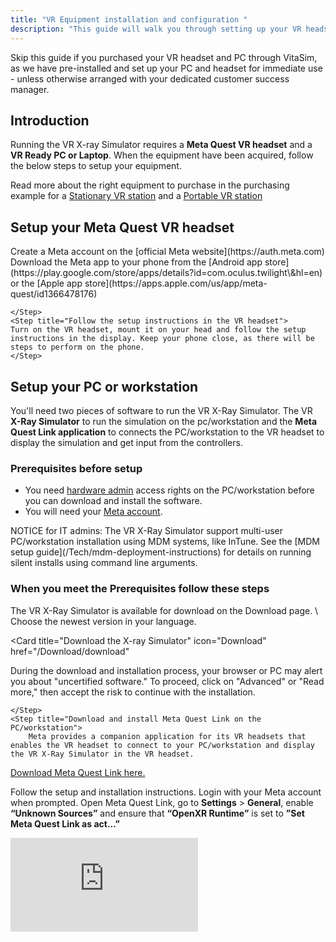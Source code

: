 ```yaml
---
title: "VR Equipment installation and configuration "
description: "This guide will walk you through setting up your VR headset, preparing your PC or workstation with the necessary software, and connecting the headset to launch the application."
---
```


<Note>
    Skip this guide if you purchased your VR headset and PC through VitaSim, as we have pre-installed and set up your PC and headset for immediate use - unless otherwise arranged with your dedicated customer success manager.

</Note>

## Introduction
Running the VR X-ray Simulator requires a **Meta Quest VR headset** and a **VR Ready PC or Laptop**. 
When the equipment have been acquired, follow the below steps to setup your equipment. 

Read more about the right equipment to purchase in the purchasing example 
for a [Stationary VR station](/Guides/purchasing/example-of-stationary) and a [Portable VR station](/Guides/purchasing/example-of-portable)

## Setup your Meta Quest VR headset


<Steps>
    <Step title="Create a Meta account">
        Create a Meta account on the [official Meta website](https://auth.meta.com)  
    </Step>
    <Step title="Download the Meta phone app">
        Download the Meta app to your phone from the [Android app store](https://play.google.com/store/apps/details?id=com.oculus.twilight\&hl=en) or the [Apple app store](https://apps.apple.com/us/app/meta-quest/id1366478176)
    </Step>
    <Step title="Login to the Meta app on your phone using your Meta Account">

    </Step>
    <Step title="Follow the setup instructions in the VR headset">
    Turn on the VR headset, mount it on your head and follow the setup instructions in the display. Keep your phone close, as there will be 
    steps to perform on the phone.
    </Step>
</Steps>


## Setup your PC or workstation 

You'll need two pieces of software to run the VR X-Ray Simulator. The VR **X-Ray Simulator** to run the simulation on 
the pc/workstation and the **Meta Quest Link application** to connects the PC/workstation to the VR headset to display the simulation and get input from the controllers.

### Prerequisites before setup

* You need [hardware admin](https://support.microsoft.com/en-gb/office/check-if-you-have-local-admin-rights-to-install-office-edc2f78a-e6b7-4041-917b-8136afb0a654) access rights on the PC/workstation before you can download and install the software.
* You will need your [Meta account](https://auth.meta.com).

<Note>
NOTICE for IT admins: The VR X-Ray Simulator support multi-user PC/workstation installation using MDM systems, like InTune. 
See the [MDM setup guide](/Tech/mdm-deployment-instructions) for details on running silent installs using command line arguments.    
</Note>

### When you meet the Prerequisites follow these steps

<Steps>
    <Step title="Download and install the VR X-Ray Simulator on the PC/workstation">
The VR X-Ray Simulator is available for download on the Download page. \
Choose the newest version in your language.

<Card
    title="Download the X-ray Simulator"
    icon="Download"
    href="/Download/download"
>
</Card>

<Note>
During the download and installation process, your browser or PC may alert you about "uncertified software." To proceed, click on "Advanced" or "Read more," then accept the risk to continue with the installation.    
</Note>

    </Step>
    <Step title="Download and install Meta Quest Link on the PC/workstation">
        Meta provides a companion application for its VR headsets that enables the VR headset to connect to your PC/workstation and display the VR X-Ray Simulator in the VR headset.

[Download Meta Quest Link here.](https://www.meta.com/en-gb/help/quest/articles/headsets-and-accessories/oculus-rift-s/install-app-for-link/)

Follow the setup and installation instructions. Login with your Meta account when prompted.
    </Step>
    <Step title="Adjust the Meta Quest Link settings">
Open Meta Quest Link, go to **Settings** > **General**, enable **“Unknown Sources”** and ensure that **“OpenXR Runtime”** is set to **”Set Meta Quest Link as act...”**

<iframe className="w-full aspect-video rounded-xl" 
    src="https://www.youtube.com/embed/Y504kwXNh-Q" 
    title="YouTube video player" 
    frameBorder="0" 
    allow="accelerometer; autoplay; clipboard-write; encrypted-media; gyroscope; picture-in-picture" 
    allowFullScreen />

    </Step>
</Steps>



